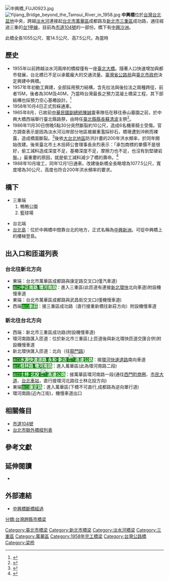 {{Otheruses|中兴大桥}}
{{Infobox_Bridge
|bridge_name= 中興橋<br><small>Zhongxing Bridge
|image= 中興橋三重端FUJI3485.JPG
|caption= 中興橋三重端
|official_name= 中興大橋
|also_known_as= 
|carries= {{Jct|country=TWN|CH|104}}
|crosses= [[淡水河|淡水河]]
|locale= [[新北市|新北市]]、[[台北市|台北市]]
|maint= [[新北市政府工務局養護工程處|新北市政府工務局養護工程處]]
|id= 
|design= [[預力混凝土|預力混凝土]]
|mainspan= {{convert|63.5|m|ft|0}}
|length= 現在{{convert|1077.5|m|ft|0}}<br>改建前{{convert|1055|m|ft|0}}
|width= {{convert|30|m|ft|0}}
|clearance= 
|below= 
|traffic= 
|begin = 1957年
|open= 1958年
|closed= 
|toll= 無
|map_cue= 
|map_image= 
|map_text= 
|map_width= 
|coordinates= {{coord|25|02|49.8|N|121|29|45.2|E|display=it}}
|lat= 
|long= 
|followed = [[忠孝橋|忠孝橋]]
}}
[[File:中興橋_FUJI0923.jpg|thumb]]
[[File:Yijiang_Bridge_beyond_the_Tamsui_River_in_1958.jpg|thumb]]
'''中興橋'''位於[[台灣|台灣]][[台北盆地|台北盆地]]中央，跨越[[淡水河|淡水河]]連接起[[台北市|台北市]][[萬華區|萬華區]]成都路及[[新北市|新北市]][[三重區|三重區]]成功路，通往經過三重的[[台1甲線|台1甲線]]，目前為[[市道104號|市道104號]]的一部份。橋下有[[中興沙洲|中興沙洲]]。

此橋全長1055公尺、寬14.5公尺、高7.5公尺。為當時{{or|遠東及台灣第一座[[混凝土|預力混凝土]]大橋，亦為戰後時期完成的第二座大橋。}}

==歷史==
*1955年以前跨越淡水河兩岸的橋樑僅有一座[[臺北大橋|臺北大橋]]。隨著人口快速增加與都市發展，台北橋已不足以承載龐大的交通流量。[[臺灣省公路局|臺灣省公路局]]與[[臺北市政府|臺北市政府]]決定興建中興橋。
*1957年年初動工興建，全部採用預力結構，含先拉法與後拉法之兩種跨徑，前者15M，後者為30M及40M，乃當時台灣最長之預力混凝土橋梁工程，其下部結構也採預力空心基樁設計。<ref>{{Cite web |url=http://www.thb.gov.tw/FileResource.axd?path=html%2Fdoc%2F%E5%87%BA%E7%89%88%E5%93%81-%E5%8F%B0%E7%81%A3%E5%85%AC%E8%B7%AF%E5%B7%A5%E7%A8%8B%2F%E7%AC%AC30%E5%8D%B7%E7%AC%AC12%E6%9C%9F.pdf |title=賈駿祥 《台灣地區橋梁工程之發展》臺灣公路工程 第三十卷第十二期 2004年 |accessdate=2020-09-28 |archive-date=2019-05-13 |archive-url=https://web.archive.org/web/20190513135012/https://www.thb.gov.tw/FileResource.axd?path=html%2Fdoc%2F%E5%87%BA%E7%89%88%E5%93%81-%E5%8F%B0%E7%81%A3%E5%85%AC%E8%B7%AF%E5%B7%A5%E7%A8%8B%2F%E7%AC%AC30%E5%8D%B7%E7%AC%AC12%E6%9C%9F.pdf |dead-url=no }}</ref>
*1958年10月4日正式剪綵通車。
*1965年8月，已故前[[中華民國副總統|中華民國副總統]][[陳誠|陳誠]]靈車隊伍在移往泰山墓園之前，於中興大橋西端舉行臺北縣路祭，由時任[[臺北縣縣長|臺北縣縣長]][[蘇清波|蘇清波]]主祭<ref>{{cite web|title=台灣省電影製片廠一般新聞 陳故副總統殯葬典禮專輯|url=http://catalog.digitalarchives.tw/item/00/31/9f/23.html|publisher=台灣電影文化公司|accessdate=2015-03-13|archive-date=2014-08-19|archive-url=https://web.archive.org/web/20140819175822/http://catalog.digitalarchives.tw/item/00/31/9f/23.html|dead-url=no}}</ref>。
*1986年11月30日傍晚5點30分突然斷裂約10公尺，造成6名機車騎士受傷。官方調查表示是因為淡水河沿岸部分地區被嚴重濫採砂石，橋墩遭到沖刷而裸露，造成橋面斷裂。<ref>{{cite news|url=http://www.nownews.com/2008/09/15/138-2335412.htm|work=[[今日新聞網|NOWNews]]|title=河床裸露、偷工減料　22年前中興橋突斷6人摔落|language=zh-tw|date=2008-09-15|accessdate=2013-02-01|archive-date=2008-09-19|archive-url=https://web.archive.org/web/20080919053203/http://www.nownews.com/2008/09/15/138-2335412.htm|dead-url=no}}</ref>後依[[大台北地區|大台北地區]]防洪計畫的200年洪水頻率，於同年開始改建。後來臺北市土木技師公會理事長余烈表示：「承包商標的單價不是很好，偷工減料造成深度不足，基樁深度不足，摩擦力也不足，也沒有到堅硬岩盤。」最重要的原因，就是偷工減料減少了橋的壽命。<ref>{{Cite web |url=http://www.nownews.com/n/2008/09/15/969361 |title=NOWnews《河床裸露、偷工減料 22年前中興橋突斷6人摔落》2008年 09月 15日 |accessdate=2015-11-16 |archive-date=2015-11-17 |archive-url=https://web.archive.org/web/20151117014937/http://www.nownews.com/n/2008/09/15/969361 |dead-url=no }}</ref>
*1988年10月竣工，同年12月1日通車。改建後新橋全長略增為1077.5公尺，寬度增為30公尺，高度也符合200年洪水頻率的要求。

== 橋下 ==

* 三重端
*# 鴨鴨公園
*# 籃球場

* 台北端
* [[台北島|台北島]]：位於中興橋中間靠台北的地方，正式名稱為[[中興新洲|中興新洲]]。可從中興橋上的樓梯登島。

==出入口和匝道列表==
===台北往新北方向===
*東端：台北市萬華區成都路與康定路交叉口(僅汽車道)
*<span style="border: 0px solid green; background: green; color: white; font-family:Arial Unicode MS,黑體,黑体, Arial;"><small>出口</small>'''中正南路 環河南路'''</span>：進入三重區(此匝道有連接[[新北環快|新北環快]]北向車道)附設機慢車道
*東端：台北市萬華區成都路與武昌街交叉口(僅機慢車道)
*西端<span style="border: 0px solid green; background: green; color: white; font-family:Arial Unicode MS,黑體,黑体, Arial;"><small>出口</small>'''新莊'''</span>：接三重區成功路（直行接重新橋往新莊方向）附設機慢車道

===新北往台北方向===
*西端：新北市三重區成功路(附設機慢車道)
*環河南路匯入匝道：位於新北市三重區(上匝道後與新北環快匝道交匯合併)附設機慢車道
*新北環快匯入匝道：北向（往[[龍門路|龍門路]]）
*<span style="border: 0px solid green; background: green; color: white; font-family:Arial Unicode MS,黑體,黑体, Arial;"><small>出口</small>'''水源快速道路 永和·新店 [[File:TWHW3.svg|23px]]高速公路'''</span>：接[[環河快速道路|環河快速道路]]南向車道
*<span style="border: 0px solid green; background: green; color: white; font-family:Arial Unicode MS,黑體,黑体, Arial;"><small>出口</small>'''桂林路 環河南路'''</span>：進入萬華區(此為環河南路二段)
*<span style="border: 0px solid green; background: green; color: white; font-family:Arial Unicode MS,黑體,黑体, Arial;"><small>出口</small>'''士林·北投 [[File:TWHW1.svg|23px]]高速公路'''</span>：接萬華區環河南路一段(通往[[西門町商圈|西門町商圈]]、[[市民大道|市民大道]]、[[台北車站|台北車站]]，直行接環河北路往士林北投方向)
*東端<span style="border: 0px solid green; background: green; color: white; font-family:Arial Unicode MS,黑體,黑体, Arial;"><small>出口</small>'''康定路'''</span>：進入萬華區(下橋不可直行,成都路為逆向單行道)
*環河南路(近內江街)，機慢車道出口

==相關條目==
*[[市道104號|市道104號]]
*[[台北市聯外橋樑列表|台北市聯外橋樑列表]]

==參考文獻==
{{reflist}}

==延伸閱讀==
*<small>{{cite book | language = zh-tw | editor = 蔡棟雄| author = 李乾龍 | title = 戀戀三重埔：老照片說故事 | url =  | date =  2005年8月| location =  | publisher = [[新北市|臺北縣]][[三重區|三重市]]公所 | id =  | isbn = 986-00-1599-6 | pages =  }}</small>

==外部連結==
*[http://tw.myblog.yahoo.com/allen_maria12345/article?mid=107&prev=176&l=f&fid=14 中興橋斷橋經過]{{dead link|date=2017年11月 |bot=InternetArchiveBot |fix-attempted=yes }}

{{淡水河流域橋樑}}

[[Category:臺北市橋梁|Category:臺北市橋梁]]
[[Category:新北市橋梁|Category:新北市橋梁]]
[[Category:淡水河橋梁|Category:淡水河橋梁]]
[[Category:三重區|Category:三重區]]
[[Category:萬華區|Category:萬華區]]
[[Category:1958年完工橋梁|Category:1958年完工橋梁]]
[[Category:台灣公路橋|Category:台灣公路橋]]
[[Category:梁桥|Category:梁桥]]
[[分類:台灣跨縣市橋梁|分類:台灣跨縣市橋梁]]